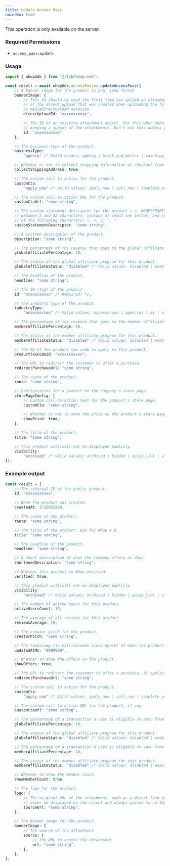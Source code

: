 ```yaml
---
title: Update Access Pass
noindex: true
---
```

<Note>This operation is only available on the server.</Note>

### Required Permissions
 - `access_pass:update`

### Usage

```typescript
import { whopSdk } from "@/lib/whop-sdk";

const result = await whopSdk.accessPasses.updateAccessPass({
	// A banner image for the product in png, jpeg format
	bannerImage: {
		// This ID should be used the first time you upload an attachment. It is the ID
		// of the direct upload that was created when uploading the file to S3 via the
		// mediaDirectUpload mutation.
		directUploadId: "xxxxxxxxxxx",

		// The ID of an existing attachment object. Use this when updating a resource and
		// keeping a subset of the attachments. Don't use this unless you know what you're doing.
		id: "xxxxxxxxxxx",
	},

	// The business type of the product.
	businessType:
		"agency" /* Valid values: agency | brick_and_mortar | coaching | coaching_and_courses | community | course | education_program | events | newsletter | other | paid_group | physical_products | saas | software */,

	// Whether or not to collect shipping information at checkout from the customer.
	collectShippingAddress: true,

	// The custom call to action for the product.
	customCta:
		"apply_now" /* Valid values: apply_now | call_now | complete_order | contact_us | donate_now | get_access | get_offer | join | order_now | purchase | shop_now | sign_up | subscribe */,

	// The custom call to action URL for the product.
	customCtaUrl: "some string",

	// The custom statement descriptor for the product i.e. WHOP*SPORTS, must be
	// between 5 and 22 characters, contain at least one letter, and not contain any
	// of the following characters: <, >, \, ', "
	customStatementDescriptor: "some string",

	// A written description of the product.
	description: "some string",

	// The percentage of the revenue that goes to the global affiliate program.
	globalAffiliatePercentage: 10,

	// The status of the global affiliate program for this product.
	globalAffiliateStatus: "disabled" /* Valid values: disabled | enabled */,

	// The headline of the product.
	headline: "some string",

	// The ID (tag) of the product
	id: "xxxxxxxxxxx" /* Required! */,

	// The industry type of the product.
	industryType:
		"accessories" /* Valid values: accessories | agencies | ai | ai_agency | amazon_fba | auto_repair_shop | beauty_and_personal_care | bootcamps | business | careers | clipping | clipping_agency | clothing | coaching_agency | coffee_shop | concerts | convention | customer_support_agency | dating | design_agency | development_agency | ecommerce | electronics_and_gadgets | fitness | fitness_gear | food_and_beverages | gym | health_and_wellness | home_goods | home_services | hotel_lodging | kindle_book_publishing | marketing_agency | masterminds | medical_dentist_office | meetups | other | parties | personal_development | personal_finance | public_speaking | real_estate | recruiting_agency | reselling | restaurant | retail_store | sales | sales_agency | salon_spa | social_media | software | spirituality | sports_betting | supplements | trading | travel | vas | video_games | webinars */,

	// The percentage of the revenue that goes to the member affiliate program.
	memberAffiliatePercentage: 10,

	// The status of the member affiliate program for this product.
	memberAffiliateStatus: "disabled" /* Valid values: disabled | enabled */,

	// The ID of the product tax code to apply to this product.
	productTaxCodeId: "xxxxxxxxxxx",

	// The URL to redirect the customer to after a purchase.
	redirectPurchaseUrl: "some string",

	// The route of the product.
	route: "some string",

	// Configuration for a product on the company's store page.
	storePageConfig: {
		// Custom call-to-action text for the product's store page.
		customCta: "some string",

		// Whether or not to show the price on the product's store page.
		showPrice: true,
	},

	// The title of the product.
	title: "some string",

	// This product will/will not be displayed publicly.
	visibility:
		"archived" /* Valid values: archived | hidden | quick_link | visible */,
});

```

### Example output

```typescript
const result = {
	// The internal ID of the public product.
	id: "xxxxxxxxxxx",

	// When the product was created.
	createdAt: 1716931200,

	// The route of the product.
	route: "some string",

	// The title of the product. Use for Whop 4.0.
	title: "some string",

	// The headline of the product.
	headline: "some string",

	// A short description of what the company offers or does.
	shortenedDescription: "some string",

	// Whether this product is Whop verified.
	verified: true,

	// This product will/will not be displayed publicly.
	visibility:
		"archived" /* Valid values: archived | hidden | quick_link | visible */,

	// The number of active users for this product.
	activeUsersCount: 10,

	// The average of all reviews for this product.
	reviewsAverage: 10,

	// The creator pitch for the product.
	creatorPitch: "some string",

	// The timestamp (in milliseconds since epoch) of when the product was updated
	updatedAtMs: "9999999",

	// Whether to show the offers on the product.
	showOffers: true,

	// The URL to redirect the customer to after a purchase, if applicable.
	redirectPurchaseUrl: "some string",

	// The custom call to action for the product.
	customCta:
		"apply_now" /* Valid values: apply_now | call_now | complete_order | contact_us | donate_now | get_access | get_offer | join | order_now | purchase | shop_now | sign_up | subscribe */,

	// The custom call to action URL for the product, if any.
	customCtaUrl: "some string",

	// The percentage of a transaction a user is eligible to earn from the whop marketplace global affiliate program.
	globalAffiliatePercentage: 10,

	// The status of the global affiliate program for this product.
	globalAffiliateStatus: "disabled" /* Valid values: disabled | enabled */,

	// The percentage of a transaction a user is eligible to earn from the whop marketplace member affiliate program.
	memberAffiliatePercentage: 10,

	// The status of the member affiliate program for this product.
	memberAffiliateStatus: "disabled" /* Valid values: disabled | enabled */,

	// Whether to show the member count.
	showMemberCount: true,

	// The logo for the product.
	logo: {
		// The original URL of the attachment, such as a direct link to S3. This should
		// never be displayed on the client and always passed to an Imgproxy transformer.
		sourceUrl: "some string",
	},

	// The banner image for the product.
	bannerImage: {
		// The source of the attachment
		source: {
			// The URL to access the attachment
			url: "some string",
		},
	},
};

```
